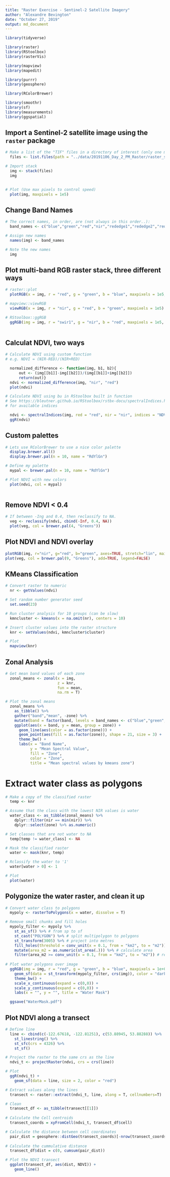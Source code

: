 ```yaml
---
title: "Raster Exercise - Sentinel-2 Satellite Imagery"
author: "Alexandre Bevington"
date: "October 27, 2019"
output: md_document
---
```

<!--

  Copyright 2019 Province of British Columbia

  Licensed under the Apache License, Version 2.0 (the "License");
  you may not use this file except in compliance with the License.
  You may obtain a copy of the License at

  http://www.apache.org/licenses/LICENSE-2.0

  Unless required by applicable law or agreed to in writing, software distributed under the License is distributed on an "AS IS" BASIS,
  WITHOUT WARRANTIES OR CONDITIONS OF ANY KIND, either express or implied.
  See the License for the specific language governing permissions and limitations under the License.

-->


```r

library(tidyverse)

library(raster)
library(RStoolbox)
library(rasterVis)

library(mapview)
library(mapedit)

library(purrr)
library(geosphere)

library(RColorBrewer)

library(smoothr)
library(sf)
library(measurements)
library(ggspatial)
```

## Import a Sentinel-2 satellite image using the `raster` package 

```r

# Make a list of the "TIF" files in a directory of interest (only one multi-band raster in this case)
  files <- list.files(path = "../data/20191106_Day_2_PM_Raster/raster_sentinel", pattern = ".tif$", full.names = T)

# Import stack 
  img <- stack(files)
  img
  
```

```r

# Plot (Use max pixels to control speed)
  plot(img, maxpixels = 1e5)

```

## Change Band Names

```r

# The correct names, in order, are (not always in this order..): 
  band_names <- c("blue","green","red","nir","rededge1","rededge2","rededge3","swir1","swir2","vegred")

# Assign new names
  names(img) <- band_names

# Note the new names 
  img

```

## Plot multi-band RGB raster stack, three different ways

```r

# raster::plot
  plotRGB(x = img, r = "red", g = "green", b = "blue", maxpixels = 1e5, stretch = "lin")

# mapview::viewRGB
  viewRGB(x = img, r = "nir", g = "red", b = "green", maxpixels = 1e5)

# RStoolbox::ggRGB
  ggRGB(img = img, r = "swir1", g = "nir", b = "red", maxpixels = 1e5, stretch = "lin") 
  

```

## Calculat NDVI, two ways

```r

# Calculate NDVI using custom function 
# e.g. NDVI = (NIR-RED)/(NIR+RED)

  normalized_difference <- function(img, b1, b2){
      out <- (img[[b1]]-img[[b2]])/(img[[b1]]+img[[b2]])
      return(out)}
  ndvi <- normalized_difference(img, "nir", "red")
  plot(ndvi)

```

```r

# Calculate NDVI using bu in RStoolbox built in function
# See https://bleutner.github.io/RStoolbox/rstbx-docu/spectralIndices.html 
# for available indices

  ndvi <- spectralIndices(img, red = "red", nir = "nir", indices = "NDVI")
  ggR(ndvi)

```

## Custom palettes

```r

# Lets use RColorBrewer to use a nice color palette
  display.brewer.all()
  display.brewer.pal(n = 10, name = "RdYlGn")

```

```r

# Define my palette 
  mypal <- brewer.pal(n = 10, name = "RdYlGn")

# Plot NDVI with new colors
  plot(ndvi, col = mypal)
  
```

## Remove NDVI < 0.4

```r

# If between -Ing and 0.4, then reclassify to NA. 
  veg <- reclassify(ndvi, cbind(-Inf, 0.4, NA))
  plot(veg, col = brewer.pal(4, "Greens"))

```
## Plot NDVI and NDVI overlay

```r

plotRGB(img, r="nir", g="red", b="green", axes=TRUE, stretch="lin", main="Landsat False Color Composite with NDVI Overlay",)
plot(veg, col = brewer.pal(9, "Greens"), add=TRUE, legend=FALSE)

```

## KMeans Classification 

```r

# Convert raster to numeric
  nr <- getValues(ndvi)

# Set random number generator seed
  set.seed(23)

# Run cluster analysis for 10 groups (can be slow)
  kmncluster <- kmeans(x = na.omit(nr), centers = 10)

# Insert cluster values into the raster structure
  knr <- setValues(ndvi, kmncluster$cluster)

# Plot
  mapview(knr)

```

## Zonal Analysis 

```r

# Get mean band values of each zone
  zonal_means <- zonal(x = img, 
                       z = knr, 
                       fun = mean, 
                       na.rm = T)

# Plot the zonal means
  zonal_means %>% 
    as_tibble() %>% 
    gather("band","mean", -zone) %>% 
    mutate(band = factor(band, levels = band_names <- c("blue","green","red","nir","vre","rededge1","rededge2","rededge3","swir1","swir2"))) %>% # Reorder band names
    ggplot(aes(x = band, y = mean, group = zone)) +
      geom_line(aes(color = as.factor(zone))) +
      geom_point(aes(fill = as.factor(zone)), shape = 21, size = 3) + 
      theme_bw() +
      labs(x = "Band Name", 
           y = "Mean Spectral Value", 
           fill = "Zone", 
           color = "Zone", 
           title = "Mean spectral values by kmeans zone")

```

# Extract water class as polygons

```r

# Make a copy of the classified raster 
  temp <- knr

# Assume that the class with the lowest NIR values is water 
  water_class <- as_tibble(zonal_means) %>% 
    dplyr::filter(nir == min(nir)) %>% 
    dplyr::select(zone) %>% as.numeric()

# Set classes that are not water to NA
  temp[temp != water_class] <- NA 

# Mask the classified raster
  water <- mask(knr, temp)

# Rclassify the water to '1'
  water[water > 0] <- 1

# Plot
  plot(water)

```

## Polygonize the water raster, and clean it up

```r

# Convert water class to polygons
  mypoly <- rasterToPolygons(x = water, dissolve = T)

# Remove small chunks and fill holes
  mypoly_filter <- mypoly %>% 
    st_as_sf() %>% # from sp to sf
    st_cast("POLYGON") %>% # split multipolygon to polygons
    st_transform(3005) %>% # project into metres
    fill_holes(threshold = conv_unit(x = 0.1, from = "km2", to = "m2")) %>% # fill holes
    mutate(area_m2 = as.numeric(st_area(.))) %>% # calculate area
    filter(area_m2 >= conv_unit(x = 0.1, from = "km2", to = "m2")) # remove islands
  
# Plot water polygons over image
  ggRGB(img = img, r = "red", g = "green", b = "blue", maxpixels = 1e+06, stretch = "lin", alpha = 0.4) +
    geom_sf(data = st_transform(mypoly_filter, crs(img)), color = "darkblue", fill = "blue") +
    theme_bw() +
    scale_x_continuous(expand = c(0,0)) +
    scale_y_continuous(expand = c(0,0)) + 
    labs(x = "", y = "", title = "Water Mask")

``` 
  
```r
  ggsave("WaterMask.pdf")
```

## Plot NDVI along a transect

```r

# Define line
  line <- cbind(c(-122.67618, -122.81251), c(53.88945, 53.88288)) %>%
    st_linestring() %>% 
    st_sfc(crs = 4326) %>% 
    st_sf()

# Project the raster to the same crs as the line
  ndvi_t <- projectRaster(ndvi, crs = crs(line))

# Plot
  ggR(ndvi_t) + 
    geom_sf(data = line, size = 2, color = "red")

```

```r

# Extract values along the lines
  transect <- raster::extract(ndvi_t, line, along = T, cellnumbers=T)

# Clean
  transect_df <- as_tibble(transect[[1]])
  
# Calculate the Cell centroids
  transect_coords = xyFromCell(ndvi_t, transect_df$cell)

# Calculate the distance between cell coordinates
  pair_dist = geosphere::distGeo(transect_coords)[-nrow(transect_coords)]
  
# Calculate the cummulative distance
  transect_df$dist = c(0, cumsum(pair_dist))

# Plot the NDVI transect
  ggplot(transect_df, aes(dist, NDVI)) +
    geom_line() 
  

````
